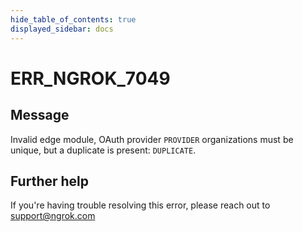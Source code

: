 ```yaml
---
hide_table_of_contents: true
displayed_sidebar: docs
---
```



# ERR_NGROK_7049

## Message

Invalid edge module, OAuth provider `PROVIDER` organizations must be unique, but a duplicate is present: `DUPLICATE`.

<ErrorDetails error="err_ngrok_7049" />

## Further help

If you're having trouble resolving this error, please reach out to [support@ngrok.com](mailto:support@ngrok.com?subject=Help%20with%20ERR_NGROK_7049)
